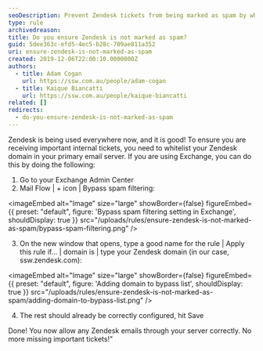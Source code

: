 ```yaml
---
seoDescription: Prevent Zendesk tickets from being marked as spam by whitelisting your domain in your primary email server.
type: rule
archivedreason:
title: Do you ensure Zendesk is not marked as spam?
guid: 5dee363c-efd5-4ec5-b28c-709ae811a352
uri: ensure-zendesk-is-not-marked-as-spam
created: 2019-12-06T22:00:10.0000000Z
authors:
  - title: Adam Cogan
    url: https://ssw.com.au/people/adam-cogan
  - title: Kaique Biancatti
    url: https://ssw.com.au/people/kaique-biancatti
related: []
redirects:
  - do-you-ensure-zendesk-is-not-marked-as-spam
---
```


Zendesk is being used everywhere now, and it is good! To ensure you are receiving important internal tickets, you need to whitelist your Zendesk domain in your primary email server.
If you are using Exchange, you can do this by doing the following:

1. Go to your Exchange Admin Center
2. Mail Flow | + icon | Bypass spam filtering:


<imageEmbed
  alt="Image"
  size="large"
  showBorder={false}
  figureEmbed={{
    preset: "default",
    figure: 'Bypass spam filtering setting in Exchange',
    shouldDisplay: true
  }}
  src="/uploads/rules/ensure-zendesk-is-not-marked-as-spam/bypass-spam-filtering.png"
/>

3. On the new window that opens, type a good name for the rule | Apply this rule if... | domain is | type your Zendesk domain (in our case, ssw.zendesk.com):


<imageEmbed
  alt="Image"
  size="large"
  showBorder={false}
  figureEmbed={{
    preset: "default",
    figure: 'Adding domain to bypass list',
    shouldDisplay: true
  }}
  src="/uploads/rules/ensure-zendesk-is-not-marked-as-spam/adding-domain-to-bypass-list.png"
/>

4. The rest should already be correctly configured, hit Save

Done! You now allow any Zendesk emails through your server correctly. No more missing important tickets!"